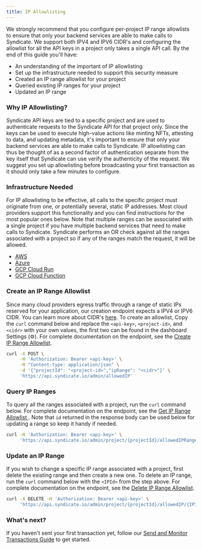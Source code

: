```yaml
---
title: IP Allowlisting
---
```


We strongly recommend that you configure per-project IP range allowlists to ensure that only your backend services are able to make calls to Syndicate. We support both IPV4 and IPV6 CIDR's and configuring the allowlist for all the API keys in a project only takes a single API call. By the end of this guide you'll have:

- An understanding of the important of IP allowlisting
- Set up the infrastructure needed to support this security measure
- Created an IP range allowlist for your project
- Queried existing IP ranges for your project
- Updated an IP range

### Why IP Allowlisting?

Syndicate API keys are tied to a specific project and are used to authenticate requests to the Syndicate API for that project only. Since the keys can be used to execute high-value actions like minting NFTs, attesting to data, and updating metadata, it's important to ensure that only your backend services are able to make calls to Syndicate. IP allowlisting can thus be thought of as a second factor of authentication separate from the key itself that Syndicate can use verify the authenticity of the request. We suggest you set up allowlisting before broadcasting your first transaction as it should only take a few minutes to configure.

### Infrastructure Needed

For IP allowlisting to be effective, all calls to the specific project must originate from one, or potentially several, static IP addresses. Most cloud providers support this functionality and you can find instructions for the most popular ones below. Note that multiple ranges can be associated with a single project if you have multiple backend services that need to make calls to Syndicate. Syndicate performs an OR check against all the ranges associated with a project so if any of the ranges match the request, it will be allowed.

- [AWS](https://docs.aws.amazon.com/prescriptive-guidance/latest/patterns/generate-a-static-outbound-ip-address-using-a-lambda-function-amazon-vpc-and-a-serverless-architecture.html)
- [Azure](https://learn.microsoft.com/en-us/azure/app-service/overview-inbound-outbound-ips#get-a-static-outbound-ip)
- [GCP Cloud Run](https://cloud.google.com/run/docs/configuring/static-outbound-ip)
- [GCP Cloud Function](https://cloud.google.com/functions/docs/networking/network-settings#associate-static-ip)

### Create an IP Range Allowlist

Since many cloud providers egress traffic through a range of static IPs reserved for your application, our creation endpoint expects a IPV4 or IPV6 CIDR. You can learn more about CIDR's [here](https://cidr.xyz/). To create an allowlist, Copy the `curl` command below and replace the `<api-key>`, `<project-id>`, and `<cidr>` with your own values, the first two can be found in the dashboard Settings (⚙️). For complete documentation on the endpoint, see the [Create IP Range Allowlist](/open-api/admin/post-ip-range).

```bash
curl -X POST \
     -H 'Authorization: Bearer <api-key>' \
     -H "Content-type: application/json" \
     -d '{"projectId": "<project-id>","ipRange": "<cidr>"}' \
     'https://api.syndicate.io/admin/allowedIP'
```

### Query IP Ranges

To query all the ranges associated with a project, run the `curl` command below. For complete documentation on the endpoint, see the [Get IP Range Allowlist
](/open-api/admin/get-ip-range). Note that `id` returned in the response body can be used below for updating a range so keep it handy if needed.

```bash
curl -H 'Authorization: Bearer <api-key>' \
     'https://api.syndicate.io/admin/project/{projectId}/allowedIPRanges'
```

### Update an IP Range

If you wish to change a specific IP range associated with a project, first delete the existing range and then create a new one. To delete an IP range, run the `curl` command below with the `<IPId>` from the step above. For complete documentation on the endpoint, see the [Delete IP Range Allowlist](/open-api/admin/delete-ip-range).

```bash
curl -X DELETE -H 'Authorization: Bearer <api-key>' \
     'https://api.syndicate.io/admin/project/{projectId}/allowedIP/{IPId}'
```

### What's next?

If you haven't sent your first transaction yet, follow our [Send and Monitor Transactions Guide](/guides/transactions) to get started.
